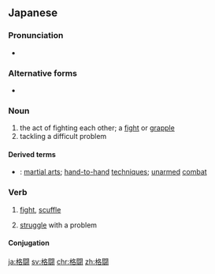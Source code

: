 ==Japanese==
{{ja-kanjitab|かく|とう|yomi=on}}
{{wikipedia|lang=ja}}

===Pronunciation===
* {{IPA|/kakutoː/|lang=ja}}

===Alternative forms===
* {{l|ja|挌闘}}

===Noun===
{{ja-noun|かくとう}}

# the act of fighting each other; a [[fight]] or [[grapple]]
# tackling a difficult problem

====Derived terms====
* {{ja-r|格闘技|かくとうぎ}}: [[martial art]]s; [[hand-to-hand]] [[technique]]s; [[unarmed]] [[combat]]

===Verb===
{{ja-verb-suru|tr=intrans|かくとう}}

# [[fight]], [[scuffle]]
#: {{ja-usex|自分のシッポと格闘する猫|じぶん の シッポ と かくとう する ねこ|a cat scuffling with its own tail}}
# [[struggle]] with a problem
#: {{ja-usex|差別 と 格闘 する|さべつ と かくとう する|tackle discrimination}}

====Conjugation====
{{ja-suru|かくとう}}

[[ja:格闘]]
[[sv:格闘]]
[[chr:格闘]]
[[zh:格闘]]